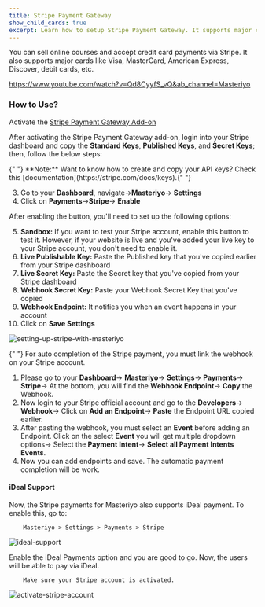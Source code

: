 ```yaml
---
title: Stripe Payment Gateway
show_child_cards: true
excerpt: Learn how to setup Stripe Payment Gateway. It supports major cards like Visa, MasterCard, American Express, Discover, debit cards, etc.
---
```


You can sell online courses and accept credit card payments via Stripe. It also supports major cards like Visa, MasterCard, American Express, Discover, debit cards, etc.

<Embed>https://www.youtube.com/watch?v=Qd8CyyfS_vQ&ab_channel=Masteriyo</Embed>

### How to Use?



 Activate the [Stripe Payment Gateway Add-on](https://docs.masteriyo.com/getting-started/activate-masteriyo-addons)

After activating the Stripe Payment Gateway add-on, login into your Stripe dashboard and copy the **Standard Keys**, **Published Keys**, and **Secret Keys**; then, follow the below steps:

<Callout>
  {" "} 
  **Note:** Want to know how to create and copy your API keys? Check this [documentation](https://stripe.com/docs/keys).{" "}
</Callout>

3.  Go to your **Dashboard**, navigate->**Masteriyo**-> **Settings**
4.  Click on **Payments**->**Stripe**-> **Enable**

After enabling the button, you'll need to set up the following options:

5.  **Sandbox:** If you want to test your Stripe account, enable this button to test it. However, if your website is live and you've added your live key to your Stripe account, you don't need to enable it.
6.  **Live Publishable Key:** Paste the Published key that you've copied earlier from your Stripe dashboard
7.  **Live Secret Key:** Paste the Secret key that you've copied from your Stripe dashboard
8.  **Webhook Secret Key:** Paste your Webhook Secret Key that you've copied
9.  **Webhook Endpoint:** It notifies you when an event happens in your account
10. Click on **Save Settings**

![setting-up-stripe-with-masteriyo](https://user-images.githubusercontent.com/24367265/189649913-46fb97f5-1d5d-445a-a38e-8ebc54894027.png)

<Callout>
  {" "} 
  For auto completion of the Stripe payment, you must link the webhook on your
  Stripe account.
</Callout>

1. Please go to your **Dashboard**-> **Masteriyo**-> **Settings**-> **Payments**-> **Stripe**-> At the bottom, you will find the **Webhook Endpoint**-> **Copy** the Webhook.
2. Now login to your Stripe official account and go to the **Developers**-> **Webhook**-> Click on **Add an Endpoint**-> **Paste** the Endpoint URL copied earlier.
3. After pasting the webhook, you must select an **Event** before adding an Endpoint. Click on the select **Event** you will get multiple dropdown options-> Select the **Payment Intent**-> **Select all Payment Intents Events**.
4. Now you can add endpoints and save. The automatic payment completion will be work.

#### iDeal Support

Now, the Stripe payments for Masteriyo also supports iDeal payment. To enable this, go to:

        Masteriyo > Settings > Payments > Stripe

![ideal-support](https://github.com/Masteriyo/masteriyo-docs/assets/75772539/c81e7df8-6fbd-4150-8e82-e69babd902ba)

Enable the iDeal Payments option and you are good to go. Now, the users will be able to pay via iDeal.

        Make sure your Stripe account is activated.

![activate-stripe-account](https://github.com/Masteriyo/masteriyo-docs/assets/75772539/ae23a91d-ca11-456e-9eb5-3a73f4977dfa)
